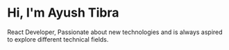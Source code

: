 # Hi, I'm Ayush Tibra

React Developer, Passionate about new technologies and is always aspired to explore different technical fields.
